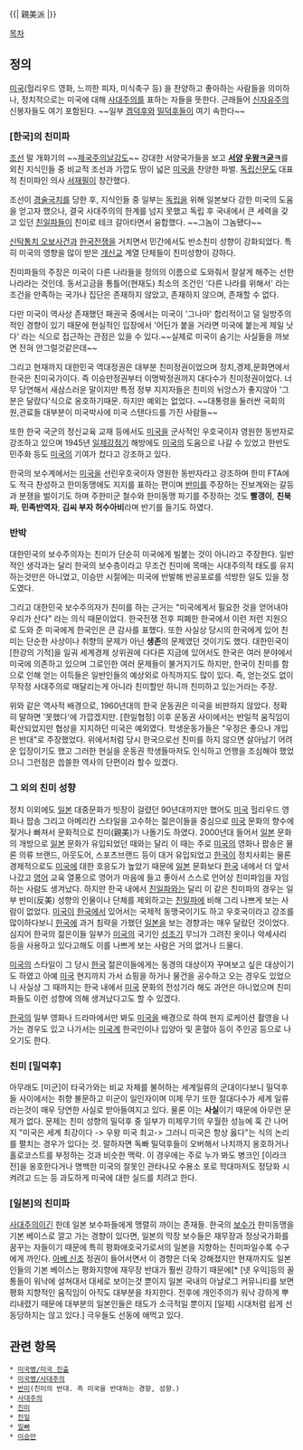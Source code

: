 {{| 親美派 |}}

[[목차]]

== 정의 ==
[[미국]](헐리우드 영화, 느끼한 피자, 미식축구 등) 을 찬양하고 좋아하는 사람들을 의미하나, 정치적으로는 미국에 대해 [[사대주의]]를 표하는 자들을 뜻한다. 근래들어 [[신자유주의]] 신봉자들도 여기 포함된다. ~~일부 [[겜덕후]]와 [[밀덕후]]들이 여기 속한다~~
=== [한국]의 친미파 ===
[[조선]] 말 개화기의 ~~[[제국주의]]날강도~~ 강대한 서양국가들을 보고 '''[[서양]] [[우왕ㅋ굳ㅋ]]'''를 외친 지식인들 중 비교적 조선과 가깝도 땅이 넓은 [[미국]]을 찬양한 파벌. [[독립신문]]도 대표적 친미파인 의사 [[서재필]]이 창간했다.

조선이 [[경술국치]]를 당한 후, 지식인들 중 일부는 [[독립]]을 위해 일본보다 강한 미국의 도움을 얻고자 했으나, 결국 사대주의의 한계를 넘지 못했고 독립 후 국내에서 큰 세력을 갖고 있던 [[친일파]]들이 친미로 테크 갈아타면서 융합했다. ~~그놈이 그놈됐다~~

[[신탁통치 오보사건]]과 [[한국전쟁]]을 거치면서 민간에서도 반소친미 성향이 강화되었다. 특히 미국의 영향을 많이 받은 [[개신교]] 계열 단체들이 친미성향이 강하다.

친미파들의 주장은 미국이 다른 나라들을 정의의 이름으로 도와줘서 잘살게 해주는 선한 나라라는 것인데. 동서고금을 통틀어(현재도) 최소의 조건인 '다른 나라를 위해서' 라는 조건을 만족하는 국가나 집단은 존재하지 않았고, 존재하지 않으며, 존재할 수 없다.

다만 미국이 역사상 존재했던 패권국 중에서는 미국이 '그나마' 합리적이고 덜 일방주의적인 경향이 있기 때문에 현실적인 입장에서 '어딘가 붙을 거라면 미국에 붙는게 제일 낫다' 라는 식으로 접근하는 관점은 있을 수 있다.~~실제로 미국이 숨기는 사실들을 까보면 전혀 안그럴것같은데~~

그리고 현재까지 대한민국 역대정권은 대부분 친미정권이었으며 정치,경제,문화면에서 한국은 친미국가이다. 즉 이승만정권부터 이명박정권까지 대다수가 친미정권이었다. 너무 당연해서 새삼스러운 말이지만 특정 정부 지지자들은 친미의 뉘앙스가 좋지않아 '그분은 달랐다'식으로 옹호하기때문. 하지만 예외는 없었다. ~~대통령을 둘러싼 국회의원,관료들 대부분이 미국박사에 미국 스탠다드를 가진 사람들~~ 

또한 한국 국군의 정신교육 교재 등에서도 [[미국]]을 군사적인 우호국이자 영원한 동반자로 강조하고 있으며 1945년 [[일제강점기]] 해방에도 [[미국]]의 도움으로 나갈 수 있었고 한반도 민주화 등도 [[미국]]의 기여가 컸다고 강조하고 있다. 

한국의 보수계에서는 [[미국]]을 선린우호국이자 영원한 동반자라고 강조하며 한미 FTA에도 적극 찬성하고 한미동맹에도 지지를 표하는 편이며 [[반미]]를 주장하는 진보계와는 갈등과 분쟁을 벌이기도 하며 주한미군 철수와 한미동맹 파기를 주장하는 것도 '''빨갱이''', '''친북파''', '''민족반역자''', '''김씨 부자 허수아비'''라며 반기를 들기도 하였다.

=== 반박 ===
대한민국의 보수주의자는 친미가 단순히 미국에게 빌붙는 것이 아니라고 주장한다. 일반적인 생각과는 달리 한국의 보수층이라고 무조건 친미에 목매는 사대주의적 태도를 유지하는것만은 아니었고, 이승만 시절에는 미국에 반발해 반공포로를 석방한 일도 있을 정도였다.

그리고 대한민국 보수주의자가 친미를 하는 근거는 "미국에게서 필요한 것을 얻어내야 우리가 산다" 라는 의식 때문이었다. 한국전쟁 전후 피폐한 한국에서 이런 저런 지원으로 도와 준 미국에게 한국인은 큰 감사를 표했다. 또한 사실상 당시의 한국에게 있어 친미는 단순한 사상이나 취향의 문제가 아닌 '''생존'''의 문제였던 것이기도 했다. 대한민국이 [한강의 기적]을 일궈 세계경제 상위권에 다다른 지금에 있어서도 한국은 여러 분야에서 미국에 의존하고 있으며 그로인한 여러 문제들이 불거지기도 하지만, 한국이 친미를 함으로 인해 얻는 이득들은 일반인들의 예상외로 아직까지도 많이 있다. 즉, 얻는것도 없이 무작정 사대주의로 매달리는게 아니라 친미할만 하니까 친미하고 있는거라는 주장.

위와 같은 역사적 배경으로, 1960년대의 한국 운동권은 미국을 비판하지 않았다. 정확히 말하면 '못했다'에 가깝겠지만. [한일협정] 이후 운동권 사이에서는 반일적 움직임이 확산되었지만 협상을 지지하던 미국은 예외였다. 학생운동가들은 "우정은 좋으나 개입은 반대"로 주장했었다. 위에서처럼 당시 한국으로선 친미를 하지 않으면 살아남기 어려운 입장이기도 했고 그러한 현실을 운동권 학생들마저도 인식하고 언행을 조심해야 했었으니 그런점은 씁쓸한 역사의 단편이라 할수 있겠다.

=== 그 외의 친미 성향 === 
정치 이외에도 [[일본]] 대중문화가 빗장이 걸렸던 90년대까지만 했어도 [[미국]] 헐리우드 영화나 팝송 그리고 아메리칸 스타일을 고수하는 젊은이들을 중심으로 [[미국]] 문화의 향수에 젖거나 빠져서 문화적으로 친미(親美)가 나돌기도 하였다. 2000년대 들어서 [[일본]] 문화의 개방으로 [[일본]] 문화가 유입되었던 때와는 달리 이 때는 주로 [[미국]]의 영화나 팝송은 물론 의류 브랜드, 아웃도어, 스포츠브랜드 등이 대거 유입되었고 [[한국]]이 정치사회는 물론 경제적으로도 [[미국]]에 대한 호응도가 높았기 때문에 [[일본]] 문화보다 [[한국]] 내에서 더 앞서나갔고 [[영어]] 교육 열풍으로 영어가 마음에 들고 좋아서 스스로 언어상 친미파임을 자임하는 사람도 생겨났다. 하지만 한국 내에서 [[친일파]]와는 달리 이 같은 친미파의 경우는 일부 반미(反美) 성향의 인물이나 단체를 제외하고는 [[친일파]]에 비해 그리 나쁘게 보는 사람이 없었다. [[미국]]이 [[한국]]에서 있어서는 국제적 동맹국이기도 하고 우호국이라고 강조를 많이하다보니 [[한국]]에 과거 침략을 가했던 [[일본]]을 보는 경향과는 매우 달랐던 것이었다. 심지어 한국의 젊은이들 일부가 [[미국]]의 국기인 [[성조기]] 무늬가 그려진 옷이나 악세사리 등을 사용하고 있다고해도 이를 나쁘게 보는 사람은 거의 없거나 드물다.

[[미국]]의 스타일이 그 당시 [[한국]] 젊은이들에게는 동경의 대상이자 꾸며보고 싶은 대상이기도 하였고 아예 [[미국]] 현지까지 가서 쇼핑을 하거나 물건을 공수하고 오는 경우도 있었으니 사실상 그 때까지는 한국 내에서 [[미국]] 문화의 전성기라 해도 과언은 아니었으며 친미파들도 이런 성향에 의해 생겨났다고도 할 수 있겠다. 

[[한국]]의 일부 영화나 드라마에서만 봐도 [[미국]]을 배경으로 하여 현지 로케이션 촬영을 나가는 경우도 있고 나가서는 [[미국]]계 한국인이나 입양아 및 혼혈아 등이 주인공 등으로 나오기도 한다.

=== 친미 [밀덕후] ===
아무래도 [미군]이 타국가와는 비교 자체를 불허하는 세계일류의 군대이다보니 밀덕후들 사이에서는 취향 불문하고 미군이 일인자이며 미제 무기 또한 절대다수가 세계 일류라는것이 매우 당연한 사실로 받아들여지고 있다. 물론 이는 '''사실'''이기 때문에 아무런 문제가 없다. 문제는 친미 성향의 밀덕후 중 일부가 미제무기의 우월한 성능에 훅 간 나머지 "미국은 세계 최강이다 -> 우왕 미국 최고-> 그러니 미국은 항상 옳다"는 식의 논리를 펼치는 경우가 있다는 것. 말하자면 독빠 밀덕후들이 오버해서 나치까지 옹호하거나 홀로코스트를 부정하는 것과 비슷한 맥락. 이 경우에는 주로 누가 봐도 병크인 [이라크전]을 옹호한다거나 명백한 미국의 잘못인 관타나모 수용소 포로 학대마저도 정당화 시켜려고 드는 등 과도하게 미국에 대한 실드를 치려고 한다.


=== [일본]의 친미파 ===
[[사대주의]]이긴 한데 일본 보수파들에게 맹렬히 까이는 존재들. 한국의 [[보수]]가 한미동맹을 기본 베이스로 깔고 가는 경향이 있다면, 일본의 막장 보수들은 재무장과 정상국가화를 꿈꾸는 자들이기 때문에 특히 평화애호국가로서의 일본을 지향하는 친미파일수록 수구에게 까인다. [[아베 신조]] 정권이 들어서면서 이 경향은 더욱 강해졌지만 현재까지도 일본인들의 기본 베이스는 평화지향에 재무장 반대가 훨씬 강하기 때문에[* [넷 우익]등의 꼴통들이 워낙에 설쳐대서 대세로 보이는것 뿐이지 일본 국내의 아날로그 커뮤니티를 보면 평화 지향적인 움직임이 아직도 대부분을 차지한다. 전후에 개인주의가 워낙 강하게 뿌리내렸기 때문에 대부분의 일본인들은 태도가 소극적일 뿐이지 [일제] 시대처럼 쉽게 선동당하지는 않고 있다.] 극우들도 선동에 애먹고 있다.

== 관련 항목 ==
 * [[미국병/미국 진출]]
 * [[미국병/사대주의]]
 * [[반미]](친미의 반대. 즉 미국을 반대하는 경향, 성향.)
 * [[사대주의]]
 * [[친미]]
 * [[친일]]
 * [[일빠]]
 * [[이승만]]
